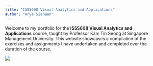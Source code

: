 ```yaml
---
title: "ISSS608 Visual Analytics and Applications"
author: "Arya Siahaan"
---
```


Welcome to my portfolio for the **ISSS608 Visual Analytics and Applications** course, taught by Professor Kam Tin Seong at Singapore Management University. This website showcases a compilation of the exercises and assignments I have undertaken and completed over the duration of the course.

![](Images/vaclass2.png)
